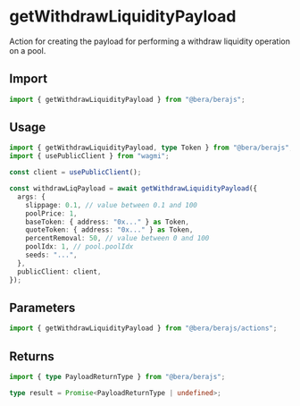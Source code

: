 # getWithdrawLiquidityPayload

Action for creating the payload for performing a withdraw liquidity operation on a pool.

## Import

```ts
import { getWithdrawLiquidityPayload } from "@bera/berajs";
```

## Usage

```ts
import { getWithdrawLiquidityPayload, type Token } from "@bera/berajs";
import { usePublicClient } from "wagmi";

const client = usePublicClient();

const withdrawLiqPayload = await getWithdrawLiquidityPayload({
  args: {
    slippage: 0.1, // value between 0.1 and 100
    poolPrice: 1,
    baseToken: { address: "0x..." } as Token,
    quoteToken: { address: "0x..." } as Token,
    percentRemoval: 50, // value between 0 and 100
    poolIdx: 1, // pool.poolIdx
    seeds: "...",
  },
  publicClient: client,
});
```

## Parameters

```ts
import { getWithdrawLiquidityPayload } from "@bera/berajs/actions";
```

## Returns

```ts
import { type PayloadReturnType } from "@bera/berajs";

type result = Promise<PayloadReturnType | undefined>;
```

